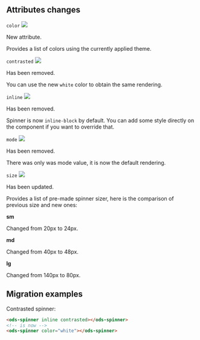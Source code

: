 ## Attributes changes

`color` <img src="https://img.shields.io/badge/new-008000" />

New attribute.

Provides a list of colors using the currently applied theme.

`contrasted` <img src="https://img.shields.io/badge/removed-FF0000" />

Has been removed.

You can use the new `white` color to obtain the same rendering.

`inline` <img src="https://img.shields.io/badge/removed-FF0000" />

Has been removed.

Spinner is now `inline-block` by default.
You can add some style directly on the component if you want to override that.

`mode` <img src="https://img.shields.io/badge/removed-FF0000" />

Has been removed.

There was only was mode value, it is now the default rendering.

`size` <img src="https://img.shields.io/badge/updated-00FFFF" />

Has been updated.

Provides a list of pre-made spinner sizer, here is the comparison of previous size and new ones:

**sm**

Changed from 20px to 24px.

**md**

Changed from 40px to 48px.

**lg**

Changed from 140px to 80px.

## Migration examples

Contrasted spinner:
```html
<ods-spinner inline contrasted></ods-spinner>
<!-- is now -->
<ods-spinner color="white"></ods-spinner>
```
